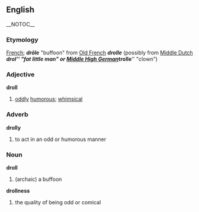 == English == __NOTOC__
=== Etymology ===
[[French]]; '''''drôle''''' "buffoon" from [[Old French]] '''''drolle''''' (possibly from [[Middle Dutch]] '''''drol''''' "fat little man" or [[Middle High German]] '''''trolle''''' "clown")
=== Adjective ===
'''droll'''
# [[odd]]ly [[humorous]]; [[whimsical]]

=== Adverb ===
'''drolly'''
# to act in an odd or humorous manner

=== Noun ===
'''droll'''
# (archaic) a buffoon
'''drollness'''
# the quality of being odd or comical